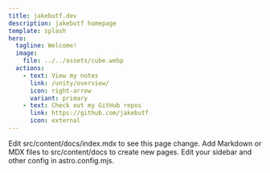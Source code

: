 ```yaml
---
title: jakebutf.dev
description: jakebutf homepage
template: splash
hero:
  tagline: Welcome!
  image:
    file: ../../assets/cube.webp
  actions:
    - text: View my notes
      link: /unity/overview/
      icon: right-arrow
      variant: primary
    - text: Check out my GitHub repos
      link: https://github.com/jakebutf
      icon: external
---
```



<div class="container">
  <div class="card-container">
    <CardGrid>
      <Card title="Project Solstice" icon="laptop">
        Edit src/content/docs/index.mdx to see this page change.
      </Card>
      <Card title="OpenGL C Renderer" icon="seti:c">
        Add Markdown or MDX files to src/content/docs to create new pages.
      </Card>
      <Card title="dz" icon="seti:cpp">
        Edit your sidebar and other config in astro.config.mjs.
      </Card>
    </CardGrid>
  </div>
</div>
